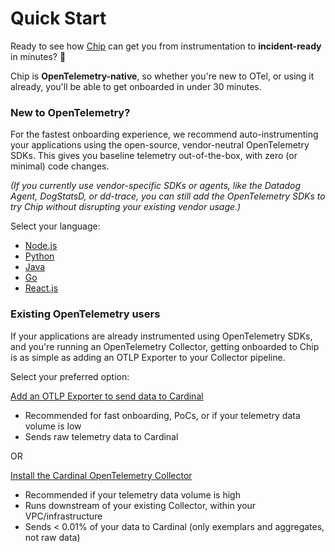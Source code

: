 # Quick Start

Ready to see how [Chip](https://cardinalhq.io) can get you from instrumentation to **incident-ready** in minutes? 🚀

Chip is **OpenTelemetry-native**, so whether you're new to OTel, or using it already, you'll be able to get onboarded in under 30 minutes.

### New to OpenTelemetry?

For the fastest onboarding experience, we recommend auto-instrumenting your applications using the open-source, vendor-neutral OpenTelemetry SDKs. This gives you baseline telemetry out-of-the-box, with zero (or minimal) code changes.

*(If you currently use vendor-specific SDKs or agents, like the Datadog Agent, DogStatsD, or dd-trace, you can still add the OpenTelemetry SDKs to try Chip without disrupting your existing vendor usage.)*

Select your language:

- [Node.js](/app-instrumentation/nodejs)
- [Python](/app-instrumentation/python)
- [Java](/app-instrumentation/java)
- [Go](/app-instrumentation/go)
- [React.js](/app-instrumentation/reactjs)


### Existing OpenTelemetry users

If your applications are already instrumented using OpenTelemetry SDKs, and you're running an OpenTelemetry Collector, getting onboarded to Chip is as simple as adding an OTLP Exporter to your Collector pipeline.

Select your preferred option:

[Add an OTLP Exporter to send data to Cardinal](/otel-collectors/export-to-cardinal) 
  - Recommended for fast onboarding, PoCs, or if your telemetry data volume is low
  - Sends raw telemetry data to Cardinal

OR

[Install the Cardinal OpenTelemetry Collector](/otel-collectors/cardinal-collector)
  - Recommended if your telemetry data volume is high
  - Runs downstream of your existing Collector, within your VPC/infrastructure
  - Sends < 0.01% of your data to Cardinal (only exemplars and aggregates, not raw data)